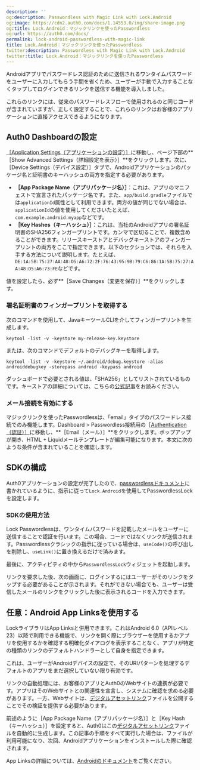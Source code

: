 ```yaml
---
description: ''
og:description: Passwordless with Magic Link with Lock.Android
og:image: https://cdn2.auth0.com/docs/1.14553.0/img/share-image.png
og:title: Lock.Android：マジックリンクを使ったPasswordless
og:url: https://auth0.com/docs/
permalink: lock-android-passwordless-with-magic-link
title: Lock.Android：マジックリンクを使ったPasswordless
twitter:description: Passwordless with Magic Link with Lock.Android
twitter:title: Lock.Android：マジックリンクを使ったPasswordless
---
```


Androidアプリでパスワードレス認証のために送信されるワンタイムパスワードをユーザーに入力してもらう手間を省くため、ユーザーが手動で入力することなくタップしてログインできるリンクを送信する機能を導入しました。

これらのリンクには、従来のパスワードレスフローで使用されるのと同じ**コード**が含まれていますが、正しく設定することで、これらのリンクはお客様のアプリケーションに直接アクセスできるようになります。

## Auth0 Dashboardの設定

[［Application Settings（アプリケーションの設定）］](%24%7Bmanage_url%7D/#/applications/%24%7Baccount.clientId%7D/settings)に移動し、ページ下部の**［Show Advanced Settings（詳細設定を表示）］**をクリックします。次に、［Device Settings（デバイス設定）］タブで、Androidアプリケーションのパッケージ名と証明書のキーハッシュの両方を指定する必要があります。

* **［App Package Name（アプリパッケージ名）］**：これは、アプリのマニフェストで宣言されたパッケージ名です。また、`app/build.gradle`ファイルでは`applicationId`属性として利用できます。両方の値が同じでない場合は、`applicationId`の値を使用してくださいたとえば、`com.example.android.myapp`などです。
* **［Key Hashes（キーハッシュ）］**：これは、当社のAndroidアプリの署名証明書のSHA256フィンガープリントです。カンマで区切ることで、複数含めることができます。リリースキーストアとデバッグキーストアのフィンガープリントの両方をここで指定できます。以下のセクションでは、それらを入手する方法について説明します。たとえば、`DE:1A:5B:75:27:AA:48:D5:A6:72:2F:76:43:95:9B:79:C6:86:1A:5B:75:27:AA:48:D5:A6:73:FE`などです。

値を設定したら、必ず**［Save Changes（変更を保存）］**をクリックします。

### 署名証明書のフィンガープリントを取得する

次のコマンドを使用して、JavaキーツールCLIを介してフィンガープリントを生成します。

`keytool -list -v -keystore my-release-key.keystore`

または、次のコマンドでデフォルトのデバッグキーを取得します。

`keytool -list -v -keystore ~/.android/debug.keystore -alias androiddebugkey -storepass android -keypass android`

ダッシュボードで必要とされる値は、「SHA256」としてリストされているものです。キーストアの詳細については、こちらの[公式記事](https://developer.android.com/studio/publish/app-signing)をお読みください。

### メール接続を有効にする

マジックリンクを使ったPasswordlessは、「email」タイプのパスワードレス接続でのみ機能します。Dashboard > Passwordless接続用の［[Authentication（認証）］](%24%7Bmanage_url%7D/#/applications/authentication)に移動し、**［Email（メール）］**をクリックします。ポップアップが開き、HTML + Liquidメールテンプレートが編集可能になります。本文に次のような条件が含まれていることを確認します。



## SDKの構成

Auth0アプリケーションの設定が完了したので、[passwordlessドキュメント](/libraries/lock-android/v2/passwordless)に書かれているように、指示に従って`Lock.Android`を使用してPasswordlessLockを設定します。

### SDKの使用方法

Lock Passwordlessは、ワンタイムパスワードを記載したメールをユーザーに送信することで認証を行います。この場合、コードではなくリンクが送信されます。Passwordlessクラシックの指示に従っている場合は、`useCode()`の呼び出しを削除し、`useLink()`に置き換えるだけで済みます。

最後に、アクティビティの中から`PasswordlessLock`ウィジェットを起動します。



リンクを要求した後、次の画面に、ログインするにはユーザーがそのリンクをタップする必要があることが示されます。それができない場合でも、ユーザーは受信したメールのリンクをクリックした後に表示されるコードを入力できます。

## 任意：Android App Linksを使用する

LockライブラリはApp Linksと併用できます。これはAndroid 6.0（APIレベル23）以降で利用できる機能で、リンクを開く際にブラウザーを使用するかアプリを使用するかを確認する明確化ダイアログを表示することなく、アプリが特定の種類のリンクのデフォルトハンドラーとして自身を指定できます。

これは、ユーザーがAndroidデバイスの設定で、そのURIパターンを処理するデフォルトのアプリをまだ選択していない限り有効です。

リンクの自動処理には、お客様のアプリとAuth0のWebサイトの連携が必要です。アプリはそのWebサイトとの関連性を宣言し、システムに確認を求める必要があります。一方、Webサイトは、[デジタルアセットリンク](https://developers.google.com/digital-asset-links/)ファイルを公開することでその検証を提供する必要があります。

前述のように［App Package Name（アプリパッケージ名）］と［Key Hash（キーハッシュ）］を設定すると、Auth0はこの[デジタルアセットリンク](https://developers.google.com/digital-asset-links/)ファイルを自動的に生成します。この記事の手順をすべて実行した場合は、ファイルが利用可能になり、次回、Androidアプリケーションをインストールした際に確認されます。

App Linksの詳細については、[Androidのドキュメント](http://developer.android.com/training/app-links/index.html)をご覧ください。